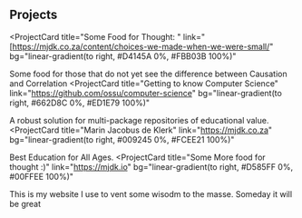 ## Projects

<ProjectCard
  title="Some Food for Thought: "
  link="[https://mjdk.co.za/content/choices-we-made-when-we-were-small/"
  bg="linear-gradient(to right, #D4145A 0%, #FBB03B 100%)"
>
  Some food for those that do not yet see the difference between Causation and Correlation
</ProjectCard>
<ProjectCard
  title="Getting to know Computer Science"
  link="https://github.com/ossu/computer-science"
  bg="linear-gradient(to right, #662D8C 0%, #ED1E79 100%)"
>
  A robust solution for multi-package repositories of educational value.
</ProjectCard>
<ProjectCard
  title="Marin Jacobus de Klerk"
  link="https://mjdk.co.za"
  bg="linear-gradient(to right, #009245 0%, #FCEE21 100%)"
>
  Best Education for All Ages.
</ProjectCard>
<ProjectCard
  title="Some More food for thought :)"
  link="https://mjdk.io"
  bg="linear-gradient(to right, #D585FF 0%, #00FFEE 100%)"
>
  This is my website I use to vent some wisodm to the masse. Someday it will be great
</ProjectCard>
